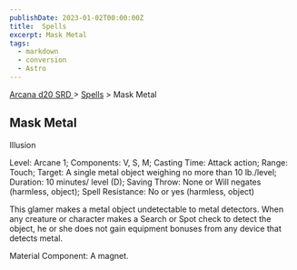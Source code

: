 ```yaml
---
publishDate: 2023-01-02T00:00:00Z
title:  Spells
excerpt: Mask Metal
tags:
  - markdown
  - conversion
  - Astro
---
```


[ Arcana d20 SRD ](/#arcanaD20) > [ Spells](arcana-d20-srd-spells-index) > Mask Metal

##  Mask Metal

Illusion

Level: Arcane 1; Components: V, S, M; Casting Time: Attack action; Range:
Touch; Target: A single metal object weighing no more than 10 lb./level;
Duration: 10 minutes/ level (D); Saving Throw: None or Will negates (harmless,
object); Spell Resistance: No or yes (harmless, object)

This glamer makes a metal object undetectable to metal detectors. When any
creature or character makes a Search or Spot check to detect the object, he or
she does not gain equipment bonuses from any device that detects metal.

Material Component: A magnet.

